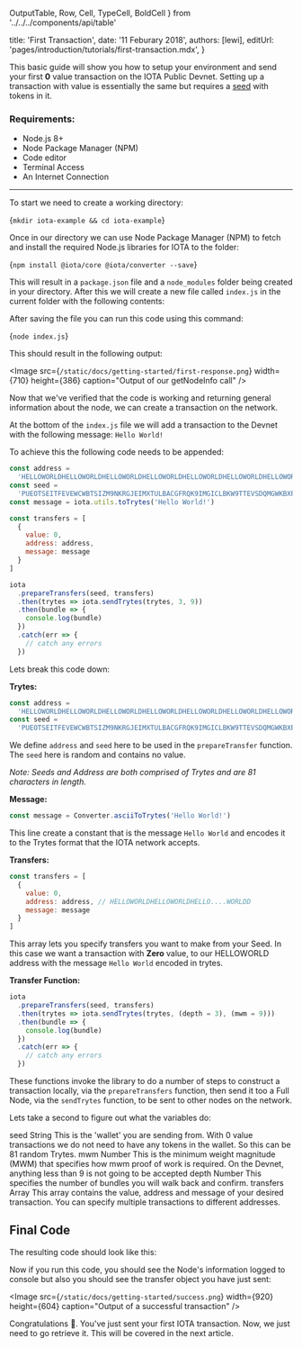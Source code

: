 

OutputTable,
Row,
Cell,
TypeCell,
BoldCell
} from '../../../components/api/table'

title: 'First Transaction',
date: '11 Feburary 2018',
authors: [lewi],
editUrl: 'pages/introduction/tutorials/first-transaction.mdx',
}


This basic guide will show you how to setup your environment and send your first **0** value transaction on the IOTA Public Devnet. Setting up a transaction with value is essentially the same but requires a [seed](/introduction/iota-token/seeds-private-keys-accounts) with tokens in it.

### Requirements:

- Node.js 8+
- Node Package Manager (NPM)
- Code editor
- Terminal Access
- An Internet Connection

---

To start we need to create a working directory:

<TerminalInput>{`mkdir iota-example && cd iota-example`}</TerminalInput>

Once in our directory we can use Node Package Manager (NPM)
to fetch and install the required Node.js libraries for IOTA to the folder:

<TerminalInput>{`npm install @iota/core @iota/converter --save`}</TerminalInput>

This will result in a `package.json` file and a `node_modules` folder
being created in your directory. After this we will create a new file
called `index.js` in the current folder with the following contents:

<Code1 />

After saving the file you can run this code using this command:

<TerminalInput>{`node index.js`}</TerminalInput>

This should result in the following output:

<Image
src={`/static/docs/getting-started/first-response.png`}
width={710}
height={386}
caption="Output of our getNodeInfo call"
/>

Now that we've verified that the code is working and returning general
information about the node, we can create a transaction on the network.

At the bottom of the `index.js` file we will add a transaction to the
Devnet with the following message: `Hello World!`

To achieve this the following code needs to be appended:

```javascript
const address =
  'HELLOWORLDHELLOWORLDHELLOWORLDHELLOWORLDHELLOWORLDHELLOWORLDHELLOWORLDHELLOWORLDD'
const seed =
  'PUEOTSEITFEVEWCWBTSIZM9NKRGJEIMXTULBACGFRQK9IMGICLBKW9TTEVSDQMGWKBXPVCBMMCXWMNPDX'
const message = iota.utils.toTrytes('Hello World!')

const transfers = [
  {
    value: 0,
    address: address,
    message: message
  }
]

iota
  .prepareTransfers(seed, transfers)
  .then(trytes => iota.sendTrytes(trytes, 3, 9))
  .then(bundle => {
    console.log(bundle)
  })
  .catch(err => {
    // catch any errors
  })
```

Lets break this code down:

**Trytes:**

```javascript
const address =
  'HELLOWORLDHELLOWORLDHELLOWORLDHELLOWORLDHELLOWORLDHELLOWORLDHELLOWORLDHELLOWORLDD'
const seed =
  'PUEOTSEITFEVEWCWBTSIZM9NKRGJEIMXTULBACGFRQK9IMGICLBKW9TTEVSDQMGWKBXPVCBMMCXWMNPDX'
```

We define `address` and `seed` here to be used in the `prepareTransfer` function. The `seed` here is random and contains no value.

_Note: Seeds and Address are both comprised of Trytes and are 81 characters in length._

**Message:**

```javascript
const message = Converter.asciiToTrytes('Hello World!')
```

This line create a constant that is the message `Hello World` and
encodes it to the Trytes format that the IOTA network accepts.

**Transfers:**

```javascript
const transfers = [
  {
    value: 0,
    address: address, // HELLOWORLDHELLOWORLDHELLO....WORLDD
    message: message
  }
]
```

This array lets you specify transfers you want to make from
your Seed. In this case we want a transaction with **Zero** value,
to our HELLOWORLD address with the message `Hello World` encoded in trytes.

**Transfer Function:**

```javascript
iota
  .prepareTransfers(seed, transfers)
  .then(trytes => iota.sendTrytes(trytes, (depth = 3), (mwm = 9)))
  .then(bundle => {
    console.log(bundle)
  })
  .catch(err => {
    // catch any errors
  })
```

These functions invoke the library to do a number of steps to construct a
transaction locally, via the `prepareTransfers` function, then send it too a Full Node, via the `sendTrytes` function, to be sent to other nodes on the network.

Lets take a second to figure out what the variables do:

<OutputTable>
<Row>
<BoldCell>seed</BoldCell>
<TypeCell>String</TypeCell>
<Cell>This is the 'wallet' you are sending from. With 0 value transactions we do not need to have
any tokens in the wallet. So this can be 81 random Trytes.</Cell>
</Row>
<Row>
<BoldCell>mwm</BoldCell>
<TypeCell>Number</TypeCell>
<Cell>This is the minimum weight magnitude (MWM) that specifies how mwm proof of work is required.
On the Devnet, anything less than 9 is not going to be accepted</Cell>
</Row>
<Row>
<BoldCell>depth</BoldCell>
<TypeCell>Number</TypeCell>
<Cell>This specifies the number of bundles you will walk back and confirm.</Cell>
</Row>
<Row>
<BoldCell>transfers</BoldCell>
<TypeCell>Array</TypeCell>
<Cell>This array contains the value, address and message of your desired transaction. You can specify multiple transactions to different addresses.</Cell>
</Row>
</OutputTable>

## Final Code

The resulting code should look like this:

<Code2 />

Now if you run this code, you should see the Node's information logged to
console but also you should see the transfer object you have just sent:

<Image
src={`/static/docs/getting-started/success.png`}
width={920}
height={604}
caption="Output of a successful transaction"
/>

Congratulations 🎊. You've just sent your first IOTA transaction. Now, we just
need to go retrieve it. This will be covered in the next article.
